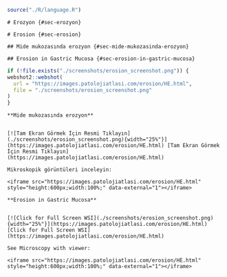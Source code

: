 ```r

source("./R/language.R")

```

```asis

# Erozyon {#sec-erozyon}

```

```asis

# Erosion {#sec-erosion}

```

```asis

## Mide mukozasında erozyon {#sec-mide-mukozasinda-erozyon}

```

```asis

## Erosion in Gastric Mucosa {#sec-erosion-in-gastric-mucosa}

```

```r
if (!file.exists("./screenshots/erosion_screenshot.png")) {
webshot2::webshot(
  url = "https://images.patolojiatlasi.com/erosion/HE.html",
  file = "./screenshots/erosion_screenshot.png"
)
}
```

```asis

**Mide mukozasında erozyon**


[![Tam Ekran Görmek İçin Resmi Tıklayın](./screenshots/erosion_screenshot.png){width="25%"}](https://images.patolojiatlasi.com/erosion/HE.html) [Tam Ekran Görmek İçin Resmi Tıklayın](https://images.patolojiatlasi.com/erosion/HE.html)

Mikroskopik görüntüleri inceleyin:

<iframe src="https://images.patolojiatlasi.com/erosion/HE.html" style="height:600px;width:100%;" data-external="1"></iframe>

```

```asis

**Erosion in Gastric Mucosa**


[![Click for Full Screen WSI](./screenshots/erosion_screenshot.png){width="25%"}](https://images.patolojiatlasi.com/erosion/HE.html) [Click for Full Screen WSI](https://images.patolojiatlasi.com/erosion/HE.html)

See Microscopy with viewer: 

<iframe src="https://images.patolojiatlasi.com/erosion/HE.html" style="height:600px;width:100%;" data-external="1"></iframe>

```
